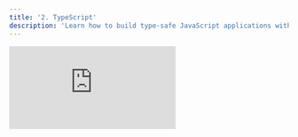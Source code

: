 ```yaml
---
title: '2. TypeScript'
description: 'Learn how to build type-safe JavaScript applications with TypeScript.'
---
```


<iframe
  className="w-full aspect-video rounded-lg"
  src="https://www.youtube.com/embed/d56mG7DezGs"
  title="ZBD Dev - TypeScript"
  frameBorder="0"
  allow="accelerometer; fullscreen; autoplay; clipboard-write; encrypted-media; gyroscope; picture-in-picture"
  allowfullscreen
></iframe>

